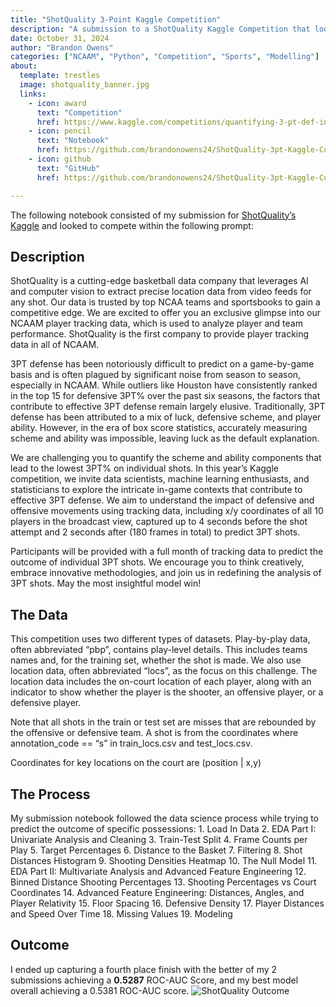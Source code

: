 ```yaml
---
title: "ShotQuality 3-Point Kaggle Competition"
description: "A submission to a ShotQuality Kaggle Competition that looks to quantify the scheme and ability components that lead to the lowest 3PT% on individual shots."
date: October 31, 2024
author: "Brandon Owens"
categories: ["NCAAM", "Python", "Competition", "Sports", "Modelling"]
about:
  template: trestles
  image: shotquality_banner.jpg
  links: 
    - icon: award
      text: "Competition"
      href: https://www.kaggle.com/competitions/quantifying-3-pt-def-in-ncaam-with-tracking-data/overview
    - icon: pencil
      text: "Notebook"
      href: https://github.com/brandonowens24/ShotQuality-3pt-Kaggle-Competition/blob/main/shotquality-3pt-competition.ipynb
    - icon: github
      text: "GitHub"
      href: https://github.com/brandonowens24/ShotQuality-3pt-Kaggle-Competition/tree/main

---
```


The following notebook consisted of my submission for [ShotQuality's Kaggle](https://www.kaggle.com/competitions/quantifying-3-pt-def-in-ncaam-with-tracking-data) and looked to compete within the following prompt:

## Description

ShotQuality is a cutting-edge basketball data company that leverages AI and computer vision to extract precise location data from video feeds for any shot. Our data is trusted by top NCAA teams and sportsbooks to gain a competitive edge. We are excited to offer you an exclusive glimpse into our NCAAM player tracking data, which is used to analyze player and team performance. ShotQuality is the first company to provide player tracking data in all of NCAAM.

3PT defense has been notoriously difficult to predict on a game-by-game basis and is often plagued by significant noise from season to season, especially in NCAAM. While outliers like Houston have consistently ranked in the top 15 for defensive 3PT% over the past six seasons, the factors that contribute to effective 3PT defense remain largely elusive. Traditionally, 3PT defense has been attributed to a mix of luck, defensive scheme, and player ability. However, in the era of box score statistics, accurately measuring scheme and ability was impossible, leaving luck as the default explanation.

We are challenging you to quantify the scheme and ability components that lead to the lowest 3PT% on individual shots. In this year's Kaggle competition, we invite data scientists, machine learning enthusiasts, and statisticians to explore the intricate in-game contexts that contribute to effective 3PT defense. We aim to understand the impact of defensive and offensive movements using tracking data, including x/y coordinates of all 10 players in the broadcast view, captured up to 4 seconds before the shot attempt and 2 seconds after (180 frames in total) to predict 3PT shots.

Participants will be provided with a full month of tracking data to predict the outcome of individual 3PT shots. We encourage you to think creatively, embrace innovative methodologies, and join us in redefining the analysis of 3PT shots. May the most insightful model win!

## The Data

This competition uses two different types of datasets. Play-by-play data, often abbreviated "pbp", contains play-level details. This includes teams names and, for the training set, whether the shot is made. We also use location data, often abbreviated "locs", as the focus on this challenge. The location data includes the on-court location of each player, along with an indicator to show whether the player is the shooter, an offensive player, or a defensive player.

Note that all shots in the train or test set are misses that are rebounded by the offensive or defensive team. A shot is from the coordinates where annotation_code == "s" in train_locs.csv and test_locs.csv.

Coordinates for key locations on the court are (position | x,y)

## The Process
My submission notebook followed the data science process while trying to predict the outcome of specific possessions:
  1. Load In Data
  2. EDA Part I: Univariate Analysis and Cleaning
  3. Train-Test Split
  4. Frame Counts per Play
  5. Target Percentages
  6. Distance to the Basket
  7. Filtering
  8. Shot Distances Histogram
  9. Shooting Densities Heatmap
  10. The Null Model
  11. EDA Part II: Multivariate Analysis and Advanced Feature Engineering
  12. Binned Distance Shooting Percentages
  13. Shooting Percentages vs Court Coordinates
  14. Advanced Feature Engineering: Distances, Angles, and Player Relativity
  15. Floor Spacing
  16. Defensive Density
  17. Player Distances and Speed Over Time
  18. Missing Values
  19. Modeling

## Outcome
I ended up capturing a fourth place finish with the better of my 2 submissions achieving a **0.5287** ROC-AUC Score, and my best model overall achieving a 0.5381 ROC-AUC score.
![ShotQuality Outcome](outcome.png)

